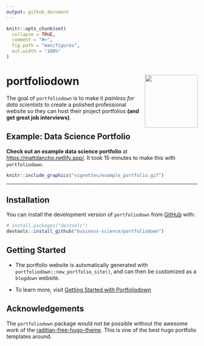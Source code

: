```yaml
---
output: github_document
---
```


<!-- README.md is generated from README.Rmd. Please edit that file -->

```r
knitr::opts_chunk$set(
  collapse = TRUE,
  comment = "#>",
  fig.path = "man/figures",
  out.width = "100%"
)
```

# portfoliodown <a href="https://business-science.github.io/portfoliodown/"><img src="man/figures/logo.png" align="right" height="139" /></a>

<!-- badges: start -->
<!-- badges: end -->

The goal of `portfoliodown` is to make it _painless for data scientists_ to create a polished professional website so they can host their project portfolios __(and get great job interviews)__.



## Example: Data Science Portfolio

__Check out an example data science portfolio__ at [https://mattdancho.netlify.app/](https://mattdancho.netlify.app/). It took 15-minutes to make this with `portfoliodown`. 


```r
knitr::include_graphics("vignettes/example_portfolio.gif")
```

<hr>

## Installation

You can install the development version of `portfoliodown` from [GitHub](https://github.com/) with:

``` r
# install.packages("devtools")
devtools::install_github("business-science/portfoliodown")
```

## Getting Started

- The portfolio website is automatically generated with `portfoliodown::new_portfolio_site()`, and can then be customized as a `blogdown` website.

- To learn more, visit [Getting Started with Portfoliodown](https://business-science.github.io/portfoliodown/articles/getting-started-portfoliodown.html)

## Acknowledgements

The `portfoliodown` package would not be possible without the awesome work of the [raditian-free-hugo-theme](https://github.com/radity/raditian-free-hugo-theme). This is one of the best hugo portfolio templates around.

